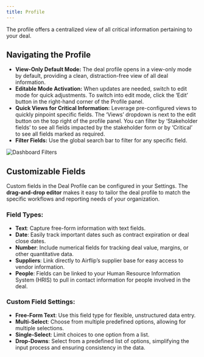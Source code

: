 ```yaml
---
title: Profile
---
```


The profile offers a centralized view of all critical information pertaining to your deal. 

## Navigating the Profile

- **View-Only Default Mode:** The deal profile opens in a view-only mode by default, providing a clean, distraction-free view of all deal information.  
- **Editable Mode Activation:** When updates are needed, switch to edit mode for quick adjustments. To switch into edit mode, click the ‘Edit’ button in the right-hand corner of the Profile panel.
- **Quick Views for Critical Information:** Leverage pre-configured views to quickly pinpoint specific fields. The ‘Views’ dropdown is next to the edit button on the top right of the profile panel. You can filter by ‘Stakeholder fields’ to see all fields impacted by the stakeholder form or by ‘Critical’ to see all fields marked as required.
- **Filter Fields:** Use the global search bar to filter for any specific field.

![Dashboard Filters](/images/gifs_images/dealmanagement-profile.png)

## Customizable Fields

Custom fields in the Deal Profile can be configured in your Settings. The **drag-and-drop editor** makes it easy to tailor the deal profile to match the specific workflows and reporting needs of your organization.

### Field Types:

- **Text**: Capture free-form information with text fields.
- **Date**: Easily track important dates such as contract expiration or deal close dates.
- **Number**: Include numerical fields for tracking deal value, margins, or other quantitative data.
- **Suppliers**: Link directly to Airflip’s supplier base for easy access to vendor information.
- **People**: Fields can be linked to your Human Resource Information System (HRIS) to pull in contact information for people involved in the deal.

### Custom Field Settings:

- **Free-Form Text**: Use this field type for flexible, unstructured data entry.
- **Multi-Select**: Choose from multiple predefined options, allowing for multiple selections.
- **Single-Select**: Limit choices to one option from a list.
- **Drop-Downs**: Select from a predefined list of options, simplifying the input process and ensuring consistency in the data.
